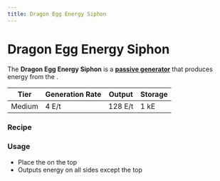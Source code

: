 ```yaml
---
title: Dragon Egg Energy Siphon
---
```


<ItemImage file="dragon_egg_energy_siphon" alt="Dragon Egg Energy Siphon" size="200" />

# Dragon Egg Energy Siphon

The **Dragon Egg Energy Siphon** is a **[passive generator](/docs/blocks/generators/passive_generators)** that produces energy from the <McItem slug="minecraft:dragon_egg" inline={true}/>.

| Tier   | Generation Rate | Output   | Storage |
|--------|------------------|----------|---------|
| Medium | 4 E/t            | 128 E/t  | 1 kE    |

### Recipe

<CraftingTable recipe="input techreborn:energy_flow_chip techreborn:medium_voltage_su techreborn:energy_flow_chip input techreborn:iridium_alloy_plate techreborn:superconductor techreborn:iridium_alloy_plate input techreborn:energy_flow_chip techreborn:lapotronic_energy_orb techreborn:energy_flow_chip output techreborn:dragon_egg_syphon"/>

### Usage

- Place the <McItem slug="minecraft:dragon_egg" inline={true}/> on the top  
- Outputs energy on all sides except the top
